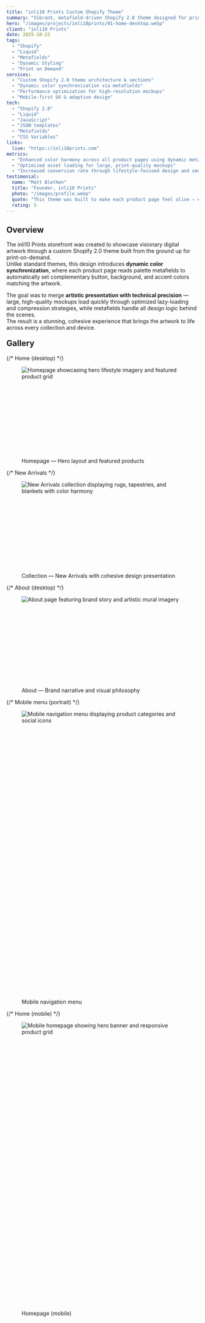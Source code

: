```yaml
---
title: "inli10 Prints Custom Shopify Theme"
summary: "Vibrant, metafield-driven Shopify 2.0 theme designed for print-on-demand products with dynamic color synchronization and immersive product showcases."
hero: "/images/projects/inli10prints/01-home-desktop.webp"
client: "inli10 Prints"
date: 2025-10-22
tags:
  - "Shopify"
  - "Liquid"
  - "Metafields"
  - "Dynamic Styling"
  - "Print on Demand"
services:
  - "Custom Shopify 2.0 theme architecture & sections"
  - "Dynamic color synchronization via metafields"
  - "Performance optimization for high-resolution mockups"
  - "Mobile-first UX & adaptive design"
tech:
  - "Shopify 2.0"
  - "Liquid"
  - "JavaScript"
  - "JSON templates"
  - "Metafields"
  - "CSS Variables"
links:
  live: "https://inli10prints.com"
metrics:
  - "Enhanced color harmony across all product pages using dynamic metafields"
  - "Optimized asset loading for large, print-quality mockups"
  - "Increased conversion rate through lifestyle-focused design and smooth UX"
testimonial:
  name: "Matt Blethen"
  title: "Founder, inli10 Prints"
  photo: "/images/profile.webp"
  quote: "This theme was built to make each product page feel alive — every color, accent, and detail adapts to the art itself. It’s more than a storefront; it’s an evolving gallery designed for beauty and performance."
  rating: 5
---
```







## Overview

The inli10 Prints storefront was created to showcase visionary digital artwork through a custom Shopify 2.0 theme built from the ground up for print-on-demand.  
Unlike standard themes, this design introduces **dynamic color synchronization**, where each product page reads palette metafields to automatically set complementary button, background, and accent colors matching the artwork.

The goal was to merge **artistic presentation with technical precision** — large, high-quality mockups load quickly through optimized lazy-loading and compression strategies, while metafields handle all design logic behind the scenes.  
The result is a stunning, cohesive experience that brings the artwork to life across every collection and device.

<h2 style="margin-top:20px;">Gallery</h2>
<div class="case-gallery-castle">

  {/* Home (desktop) */}
  <figure class="tile">
    <picture>
      <source
        srcset={`${homeDesktop768.src} 768w, ${homeDesktop1200.src} 1200w, ${homeDesktopFull.src} 1600w`}
        type="image/webp"
      />
      <img
        src={homeDesktop1200.src}
        srcset={`${homeDesktop768.src} 768w, ${homeDesktop1200.src} 1200w, ${homeDesktopFull.src} 1600w`}
        sizes="(max-width: 900px) 100vw, 1200px"
        alt="Homepage showcasing hero lifestyle imagery and featured product grid"
        loading="lazy"
        decoding="async"
        class="w-full object-cover"
        style="display:block; aspect-ratio: 16/9;"
        data-full={homeDesktopFull.src}
      />
    </picture>
    <figcaption>Homepage — Hero layout and featured products</figcaption>
  </figure>

  {/* New Arrivals */}
  <figure class="tile">
    <picture>
      <source
        srcset={`${newArrivals768.src} 768w, ${newArrivals1200.src} 1200w, ${newArrivalsFull.src} 1600w`}
        type="image/webp"
      />
      <img
        src={newArrivals1200.src}
        srcset={`${newArrivals768.src} 768w, ${newArrivals1200.src} 1200w, ${newArrivalsFull.src} 1600w`}
        sizes="(max-width: 900px) 100vw, 1200px"
        alt="New Arrivals collection displaying rugs, tapestries, and blankets with color harmony"
        loading="lazy"
        decoding="async"
        class="w-full object-cover"
        style="display:block; aspect-ratio: 16/9;"
        data-full={newArrivalsFull.src}
      />
    </picture>
    <figcaption>Collection — New Arrivals with cohesive design presentation</figcaption>
  </figure>

  {/* About (desktop) */}
  <figure class="tile">
    <picture>
      <source
        srcset={`${aboutDesktop768.src} 768w, ${aboutDesktop1200.src} 1200w, ${aboutDesktopFull.src} 1600w`}
        type="image/webp"
      />
      <img
        src={aboutDesktop1200.src}
        srcset={`${aboutDesktop768.src} 768w, ${aboutDesktop1200.src} 1200w, ${aboutDesktopFull.src} 1600w`}
        sizes="(max-width: 900px) 100vw, 1200px"
        alt="About page featuring brand story and artistic mural imagery"
        loading="lazy"
        decoding="async"
        class="w-full object-cover"
        style="display:block; aspect-ratio: 16/9;"
        data-full={aboutDesktopFull.src}
      />
    </picture>
    <figcaption>About — Brand narrative and visual philosophy</figcaption>
  </figure>

  {/* Mobile menu (portrait) */}
  <figure class="tile">
    <picture>
      <source
        srcset={`${mobileMenu768.src} 768w, ${mobileMenu1200.src} 1200w, ${mobileMenuFull.src} 1440w`}
        type="image/webp"
      />
      <img
        src={mobileMenu1200.src}
        srcset={`${mobileMenu768.src} 768w, ${mobileMenu1200.src} 1200w, ${mobileMenuFull.src} 1440w`}
        sizes="(max-width: 768px) 100vw, 768px"
        alt="Mobile navigation menu displaying product categories and social icons"
        loading="lazy"
        decoding="async"
        class="w-full object-cover"
        style="display:block; aspect-ratio: 9/16;"
        data-full={mobileMenuFull.src}
      />
    </picture>
    <figcaption>Mobile navigation menu</figcaption>
  </figure>

  {/* Home (mobile) */}
  <figure class="tile">
    <picture>
      <source
        srcset={`${homeMobile768.src} 768w, ${homeMobile1200.src} 1200w, ${homeMobileFull.src} 1440w`}
        type="image/webp"
      />
      <img
        src={homeMobile1200.src}
        srcset={`${homeMobile768.src} 768w, ${homeMobile1200.src} 1200w, ${homeMobileFull.src} 1440w`}
        sizes="(max-width: 768px) 100vw, 768px"
        alt="Mobile homepage showing hero banner and responsive product grid"
        loading="lazy"
        decoding="async"
        class="w-full object-cover"
        style="display:block; aspect-ratio: 9/16;"
        data-full={homeMobileFull.src}
      />
    </picture>
    <figcaption>Homepage (mobile)</figcaption>
  </figure>

</div>
